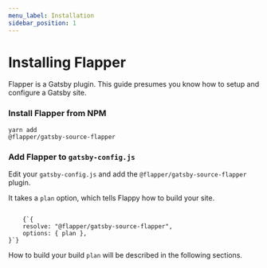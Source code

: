 ```yaml
---
menu_label: Installation
sidebar_position: 1
---
```


# Installing Flapper

Flapper is a Gatsby plugin. This guide presumes you know how to setup and configure a Gatsby site.

### Install Flapper from NPM

<Code language="javascript">yarn add @flapper/gatsby-source-flapper</Code>

### Add Flapper to `gatsby-config.js`

Edit your `gatsby-config.js` and add the `@flapper/gatsby-source-flapper` plugin.

It takes a `plan` option, which tells Flappy how to build your site.

<Code>
    {`{
    resolve: "@flapper/gatsby-source-flapper",
    options: { plan },
}`}
</Code>

How to build your build `plan` will be described in the following sections.
